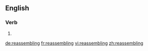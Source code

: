 ==English==

===Verb===
{{head|en|present participle}}

# {{present participle of|reassemble|lang=en}}

[[de:reassembling]]
[[fr:reassembling]]
[[vi:reassembling]]
[[zh:reassembling]]